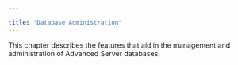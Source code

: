 ---

title: "Database Administration"
---

<div id="database_administration" class="registered_link"></div>

This chapter describes the features that aid in the management and administration of Advanced Server databases.

